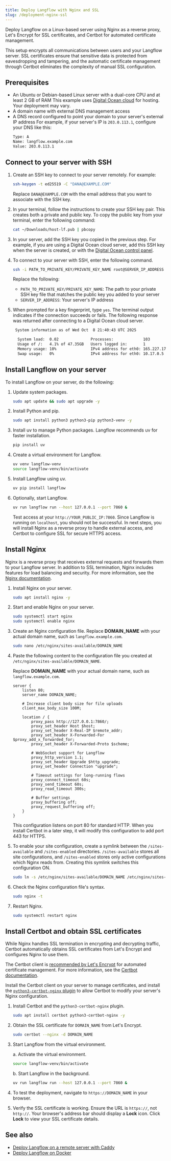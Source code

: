 ```yaml
---
title: Deploy Langflow with Nginx and SSL
slug: /deployment-nginx-ssl
---
```



Deploy Langflow on a Linux-based server using Nginx as a reverse proxy, Let's Encrypt for SSL certificates, and Certbot for automated certificate management.

This setup encrypts all communications between users and your Langflow server. SSL certificates ensure that sensitive data is protected from eavesdropping and tampering, and the automatic certificate management through Certbot eliminates the complexity of manual SSL configuration.

## Prerequisites

- An Ubuntu or Debian-based Linux server with a dual-core CPU and at least 2 GB of RAM
This example uses [Digital Ocean cloud](https://www.digitalocean.com) for hosting. Your deployment may vary.
- A domain name with external DNS management access
- A DNS record configured to point your domain to your server's external IP address
For example, if your server's IP is `203.0.113.1`, configure your DNS like this:
    ```bash
    Type: A
    Name: langflow.example.com
    Value: 203.0.113.1
    ```

## Connect to your server with SSH

1. Create an SSH key to connect to your server remotely.
For example:

    ```bash
    ssh-keygen -t ed25519 -C "DANA@EXAMPLE.COM"
    ```

    Replace `DANA@EXAMPLE.COM` with the email address that you want to associate with the SSH key.

2. In your terminal, follow the instructions to create your SSH key pair.
This creates both a private and public key.
To copy the public key from your terminal, enter the following command:

    ```bash
    cat ~/Downloads/host-lf.pub | pbcopy
    ```

3. In your server, add the SSH key you copied in the previous step.
For example, if you are using a Digital Ocean cloud server, add this SSH key when the server is created, or with the [Digital Ocean control panel](https://docs.digitalocean.com/products/droplets/how-to/add-ssh-keys/).

4. To connect to your server with SSH, enter the following command.

    ```bash
    ssh -i PATH_TO_PRIVATE_KEY/PRIVATE_KEY_NAME root@SERVER_IP_ADDRESS
    ```

    Replace the following:

    * `PATH_TO_PRIVATE_KEY/PRIVATE_KEY_NAME`: The path to your private SSH key file that matches the public key you added to your server
    * `SERVER_IP_ADDRESS`: Your server's IP address

5. When prompted for a key fingerprint, type `yes`.
The terminal output indicates if the connection succeeds or fails.
The following response was returned after connecting to a Digital Ocean cloud server.
    ```bash
     System information as of Wed Oct  8 21:40:43 UTC 2025

      System load:  0.02              Processes:             103
      Usage of /:   4.1% of 47.35GB   Users logged in:       1
      Memory usage: 10%               IPv4 address for eth0: 165.227.176.236
      Swap usage:   0%                IPv4 address for eth0: 10.17.0.5
    ```

## Install Langflow on your server

To install Langflow on your server, do the following:

1. Update system packages.
    ```bash
    sudo apt update && sudo apt upgrade -y
    ```

2. Install Python and pip.
    ```bash
    sudo apt install python3 python3-pip python3-venv -y
    ```

3. Install uv to manage Python packages.
    Langflow recommends uv for faster installation.
    ```bash
    pip install uv
    ```

4. Create a virtual environment for Langflow.
    ```bash
    uv venv langflow-venv
    source langflow-venv/bin/activate
    ```

5. Install Langflow using uv.
    ```bash
    uv pip install langflow
    ```

6. Optionally, start Langflow.
    ```bash
    uv run langflow run --host 127.0.0.1 --port 7860 &
    ```

    Test access at your `http://YOUR_PUBLIC_IP:7860`.
    Since Langflow is running on `localhost`, you should not be successful.
    In next steps, you will install Nginx as a reverse proxy to handle external access, and Certbot to configure SSL for secure HTTPS access.

## Install Nginx

Nginx is a reverse proxy that receives external requests and forwards them to your Langflow server. In addition to SSL termination, Nginx includes features for load balancing and security. For more information, see the [Nginx documentation](https://nginx.org/en/docs/).

1. Install Nginx on your server.

    ```bash
    sudo apt install nginx -y
    ```

2. Start and enable Nginx on your server.
    ```bash
    sudo systemctl start nginx
    sudo systemctl enable nginx
    ```

3. Create an Nginx configuration file.
Replace **DOMAIN_NAME** with your actual domain name, such as `langflow.example.com`.
    ```bash
    sudo nano /etc/nginx/sites-available/DOMAIN_NAME
    ```

4. Paste the following content to the configuration file you created at `/etc/nginx/sites-available/DOMAIN_NAME`.

    Replace **DOMAIN_NAME** with your actual domain name, such as `langflow.example.com`.
    ```nginx
    server {
        listen 80;
        server_name DOMAIN_NAME;

        # Increase client body size for file uploads
        client_max_body_size 100M;

        location / {
            proxy_pass http://127.0.0.1:7860/;
            proxy_set_header Host $host;
            proxy_set_header X-Real-IP $remote_addr;
            proxy_set_header X-Forwarded-For $proxy_add_x_forwarded_for;
            proxy_set_header X-Forwarded-Proto $scheme;

            # WebSocket support for Langflow
            proxy_http_version 1.1;
            proxy_set_header Upgrade $http_upgrade;
            proxy_set_header Connection "upgrade";

            # Timeout settings for long-running flows
            proxy_connect_timeout 60s;
            proxy_send_timeout 60s;
            proxy_read_timeout 300s;

            # Buffer settings
            proxy_buffering off;
            proxy_request_buffering off;
        }
    }
    ```
    This configuration listens on port 80 for standard HTTP. When you install Certbot in a later step, it will modify this configuration to add port 443 for HTTPS.

5. To enable your site configuration, create a symlink between the `/sites-available` and `/sites-enabled` directories. `/sites-available` stores all site configurations, and `/sites-enabled` stores only active configurations which Nginx reads from. Creating this symlink switches this configuration ON.

    ```bash
    sudo ln -s /etc/nginx/sites-available/DOMAIN_NAME /etc/nginx/sites-enabled/DOMAIN_NAME
    ```

6. Check the Nginx configuration file's syntax.
    ```bash
    sudo nginx -t
    ```

7. Restart Nginx.
    ```bash
    sudo systemctl restart nginx
    ```

## Install Certbot and obtain SSL certificates

While Nginx handles SSL termination in encrypting and decrypting traffic, Certbot automatically obtains SSL certificates from Let's Encrypt and configures Nginx to use them.

The Certbot client is [recommended by Let's Encrypt](https://letsencrypt.org/getting-started/#selecting-and-operating-an-acme-client-yourself) for automated certificate management. For more information, see the [Certbot documentation](https://certbot.eff.org/).

Install the Certbot client on your server to manage certificates, and install the [`python3-certbot-nginx` plugin](https://packages.ubuntu.com/source/jammy/python-certbot-nginx) to allow Certbot to modify your server's Nginx configuration.

1. Install Certbot and the `python3-certbot-nginx` plugin.
    ```bash
    sudo apt install certbot python3-certbot-nginx -y
    ````

2. Obtain the SSL certificate for `DOMAIN_NAME` from Let's Encrypt.
    ```bash
    sudo certbot --nginx -d DOMAIN_NAME
    ```

3. Start Langflow from the virtual environment.

    a. Activate the virtual environment.
    ```bash
    source langflow-venv/bin/activate
    ```

    b. Start Langflow in the background.
    ```bash
    uv run langflow run --host 127.0.0.1 --port 7860 &
    ```

4. To test the deployment, navigate to `https://DOMAIN_NAME` in your browser.
5. Verify the SSL certificate is working. Ensure the URL is `https://`, not `http://`.
Your browser's address bar should display a <Icon name="Lock" aria-hidden="true"/> **Lock** icon.
Click <Icon name="Lock" aria-hidden="true"/> **Lock** to view your SSL certificate details.

## See also

- [Deploy Langflow on a remote server with Caddy](/deployment-caddyfile)
- [Deploy Langflow on Docker](/deployment-docker)